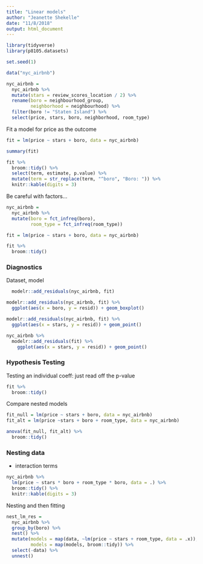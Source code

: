 ```yaml
---
title: "Linear models"
author: "Jeanette Shekelle"
date: "11/8/2018"
output: html_document
---
```


```r
library(tidyverse)
library(p8105.datasets)

set.seed(1)

```


```r
data("nyc_airbnb")

nyc_airbnb = 
  nyc_airbnb %>% 
  mutate(stars = review_scores_location / 2) %>% 
  rename(boro = neighbourhood_group,
         neighborhood = neighbourhood) %>% 
  filter(boro != "Staten Island") %>% 
  select(price, stars, boro, neighborhood, room_type)
```


Fit a model for price as the outcome

```r
fit = lm(price ~ stars + boro, data = nyc_airbnb)
```

```r
summary(fit)
```


```r
fit %>% 
  broom::tidy() %>% 
  select(term, estimate, p.value) %>% 
  mutate(term = str_replace(term, "^boro", "Boro: ")) %>% 
  knitr::kable(digits = 3)
```



Be careful with factors...

```r
nyc_airbnb = 
  nyc_airbnb %>% 
  mutate(boro = fct_infreq(boro),
         room_type = fct_infreq(room_type))

fit = lm(price ~ stars + boro, data = nyc_airbnb)

fit %>% 
  broom::tidy()
```


### Diagnostics

Dataset, model

```r
  modelr::add_residuals(nyc_airbnb, fit) 
```


```r
modelr::add_residuals(nyc_airbnb, fit) %>% 
  ggplot(aes(x = boro, y = resid)) + geom_boxplot()

modelr::add_residuals(nyc_airbnb, fit) %>% 
  ggplot(aes(x = stars, y = resid)) + geom_point()

nyc_airbnb %>% 
  modelr::add_residuals(fit) %>% 
    ggplot(aes(x = stars, y = resid)) + geom_point()

```


### Hypothesis Testing

Testing an individual coeff: just read off the p-value

```r
fit %>%
  broom::tidy()
```


Compare nested models

```r
fit_null = lm(price ~ stars + boro, data = nyc_airbnb)
fit_alt = lm(price ~stars + boro + room_type, data = nyc_airbnb)

anova(fit_null, fit_alt) %>% 
  broom::tidy()
```



### Nesting data

* interaction terms

```r
nyc_airbnb %>% 
  lm(price ~ stars * boro + room_type * boro, data = .) %>% 
  broom::tidy() %>% 
  knitr::kable(digits = 3)
```


Nesting and then fitting

```r
nest_lm_res =
  nyc_airbnb %>% 
  group_by(boro) %>% 
  nest() %>% 
  mutate(models = map(data, ~lm(price ~ stars + room_type, data = .x)),
         models = map(models, broom::tidy)) %>% 
  select(-data) %>% 
  unnest()
```

